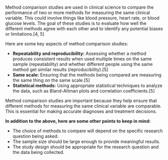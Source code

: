 Method comparison studies are used in clinical science to compare the performance of two or more methods for measuring the same clinical variable. This could involve things like blood pressure, heart rate, or blood glucose levels. The goal of these studies is to evaluate how well the different methods agree with each other and to identify any potential biases or limitations.[4, 5]

Here are some key aspects of method comparison studies:

* **Repeatability and reproducibility:** Assessing whether a method produces consistent results when used multiple times on the same sample (repeatability) and whether different people using the same method get similar results (reproducibility).[5]
* **Same scale:** Ensuring that the methods being compared are measuring the same thing on the same scale.[5]
* **Statistical methods:** Using appropriate statistical techniques to analyze the data, such as Bland-Altman plots and correlation coefficients.[5]

Method comparison studies are important because they help ensure that different methods for measuring the same clinical variable are comparable. This is essential for making accurate diagnoses and treatment decisions.

**In addition to the above, here are some other points to keep in mind:**

* The choice of methods to compare will depend on the specific research question being asked.
* The sample size should be large enough to provide meaningful results.
* The study design should be appropriate for the research question and the data being collected.
